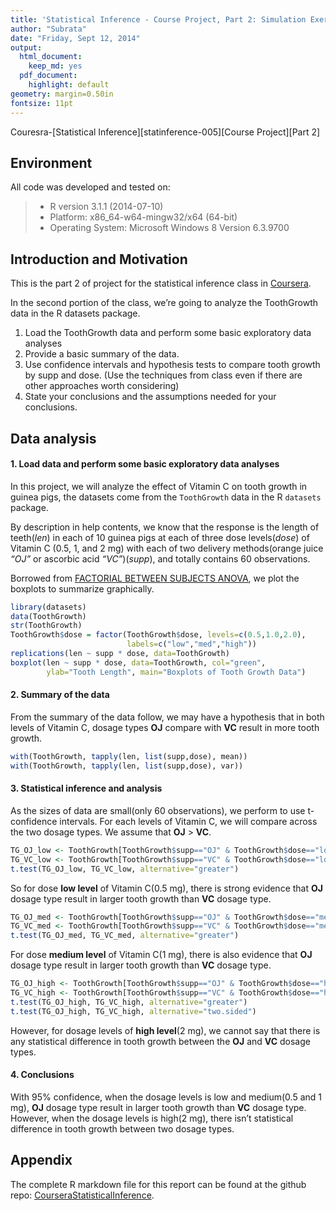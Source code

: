 ```yaml
---
title: 'Statistical Inference - Course Project, Part 2: Simulation Exercises'
author: "Subrata"
date: "Friday, Sept 12, 2014"
output:
  html_document:
    keep_md: yes
  pdf_document:
    highlight: default
geometry: margin=0.50in
fontsize: 11pt
---
```


Couresra-[Statistical Inference][statinference-005][Course Project][Part 2]

## Environment
All code was developed and tested on:

> * R version 3.1.1 (2014-07-10) 
> * Platform: x86_64-w64-mingw32/x64 (64-bit)
> * Operating System: Microsoft Windows 8 Version 6.3.9700 


## Introduction and Motivation
This is the part 2 of project for the statistical inference class in [Coursera][1].

In the second portion of the class, we're going to analyze the ToothGrowth data in the R datasets package. 

1. Load the ToothGrowth data and perform some basic exploratory data analyses 
2. Provide a basic summary of the data.
3. Use confidence intervals and hypothesis tests to compare tooth growth by supp and dose. (Use the techniques from class even if there are other approaches worth considering)
4. State your conclusions and the assumptions needed for your conclusions. 


## Data analysis

#### 1. Load data and perform some basic exploratory data analyses
In this project, we will analyze the effect of Vitamin C on tooth growth in guinea pigs,  the datasets come from the `ToothGrowth` data in the R `datasets` package. 

By description in help contents, we know that the response is the length of teeth(*len*) in each of 10 guinea pigs at each of three dose levels(*dose*) of Vitamin C (0.5, 1, and 2 mg) with each of two delivery methods(orange juice *"OJ"* or ascorbic acid *"VC"*)(*supp*), and totally contains 60 observations. 

Borrowed from [FACTORIAL BETWEEN SUBJECTS ANOVA][4], we plot the boxplots to summarize graphically.

```r
library(datasets)
data(ToothGrowth)
str(ToothGrowth)
ToothGrowth$dose = factor(ToothGrowth$dose, levels=c(0.5,1.0,2.0), 
                          labels=c("low","med","high"))
replications(len ~ supp * dose, data=ToothGrowth)
boxplot(len ~ supp * dose, data=ToothGrowth, col="green",
        ylab="Tooth Length", main="Boxplots of Tooth Growth Data")
```

#### 2. Summary of the data
From the summary of the data follow, we may have a hypothesis that in both levels of Vitamin C, dosage types **OJ** compare with **VC** result in more tooth growth.
```r
with(ToothGrowth, tapply(len, list(supp,dose), mean))
with(ToothGrowth, tapply(len, list(supp,dose), var))
```

#### 3. Statistical inference and analysis
As the sizes of data are small(only 60 observations), we perform to use t-confidence intervals. For each levels of Vitamin C, we will compare across the two dosage types. We assume that **OJ** > **VC**.
```r
TG_OJ_low <- ToothGrowth[ToothGrowth$supp=="OJ" & ToothGrowth$dose=="low",1]
TG_VC_low <- ToothGrowth[ToothGrowth$supp=="VC" & ToothGrowth$dose=="low",1]
t.test(TG_OJ_low, TG_VC_low, alternative="greater")
```

So for dose **low level** of Vitamin C(0.5 mg), there is strong evidence that **OJ** dosage type result in larger tooth growth than **VC** dosage type.

```r
TG_OJ_med <- ToothGrowth[ToothGrowth$supp=="OJ" & ToothGrowth$dose=="med",1]
TG_VC_med <- ToothGrowth[ToothGrowth$supp=="VC" & ToothGrowth$dose=="med",1]
t.test(TG_OJ_med, TG_VC_med, alternative="greater")
```

For dose **medium level** of Vitamin C(1 mg), there is also evidence that **OJ** dosage type result in larger tooth growth than **VC** dosage type.

```r
TG_OJ_high <- ToothGrowth[ToothGrowth$supp=="OJ" & ToothGrowth$dose=="high",1]
TG_VC_high <- ToothGrowth[ToothGrowth$supp=="VC" & ToothGrowth$dose=="high",1]
t.test(TG_OJ_high, TG_VC_high, alternative="greater")
t.test(TG_OJ_high, TG_VC_high, alternative="two.sided")
```

However, for dosage levels of **high level**(2 mg), we cannot say that there is any statistical difference in tooth growth between the **OJ** and **VC** dosage types.

#### 4. Conclusions 
With 95% confidence, when the dosage levels is low and medium(0.5 and 1 mg), **OJ** dosage type result in larger tooth growth than **VC** dosage type. However, when the dosage levels is high(2 mg), there isn't statistical difference in tooth growth between two dosage types.


## Appendix
The complete R markdown file for this report can be found at the github repo: [CourseraStatisticalInference][2].



[1]:https://www.coursera.org/course/statinference
[2]:https://github.com/uhuruqingcheng/CourseraStatisticalInference
[4]:http://ww2.coastal.edu/kingw/statistics/R-tutorials/factorial.html
